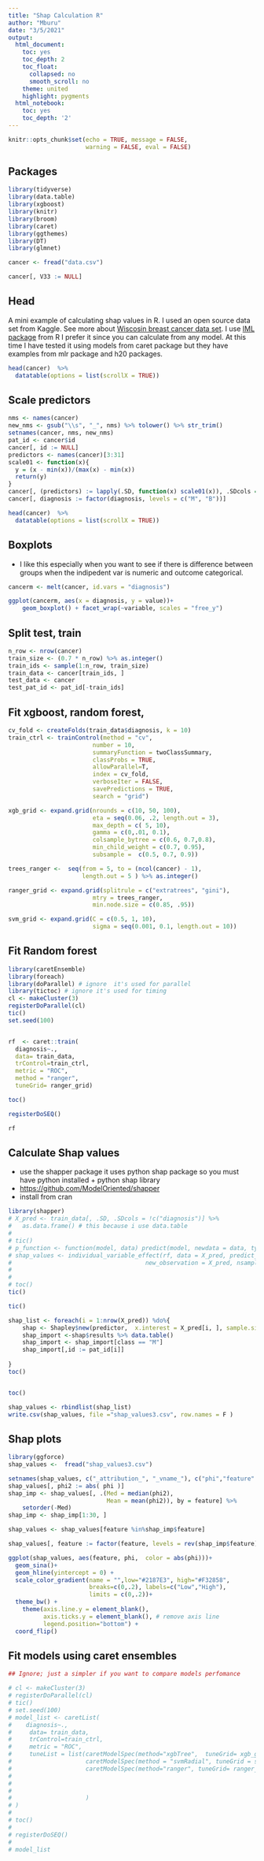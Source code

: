 ```yaml
---
title: "Shap Calculation R"
author: "Mburu"
date: "3/5/2021"
output:
  html_document:
    toc: yes
    toc_depth: 2
    toc_float:
      collapsed: no
      smooth_scroll: no
    theme: united
    highlight: pygments
  html_notebook:
    toc: yes
    toc_depth: '2'
---
```


```r
knitr::opts_chunk$set(echo = TRUE, message = FALSE, 
                      warning = FALSE, eval = FALSE)
```

## Packages

```r

library(tidyverse)
library(data.table)
library(xgboost)
library(knitr)
library(broom)
library(caret)
library(ggthemes)
library(DT)
library(glmnet)

cancer <- fread("data.csv")

cancer[, V33 := NULL]
```

## Head

A mini example of calculating shap values in R. I used an open source data set from Kaggle. See more about [Wiscosin breast cancer data set](https://www.kaggle.com/uciml/breast-cancer-wisconsin-data). I use [IML package](https://github.com/christophM/iml) from R I prefer it since you can calculate from any model. At this time I have tested it using models from caret package but they have examples from mlr package and h20 packages.

```r

head(cancer)  %>%
  datatable(options = list(scrollX = TRUE)) 


```

## Scale predictors

```r

nms <- names(cancer)
new_nms <- gsub("\\s", "_", nms) %>% tolower() %>% str_trim()
setnames(cancer, nms, new_nms)
pat_id <- cancer$id
cancer[, id := NULL]
predictors <- names(cancer)[3:31]
scale01 <- function(x){
  y = (x - min(x))/(max(x) - min(x))
  return(y)
}
cancer[, (predictors) := lapply(.SD, function(x) scale01(x)), .SDcols = predictors ]
cancer[, diagnosis := factor(diagnosis, levels = c("M", "B"))]

head(cancer)  %>%
  datatable(options = list(scrollX = TRUE)) 

```

## Boxplots

-   I like this especially when you want to see if there is difference between groups when the indipedent var is numeric and outcome categorical.

```r

cancerm <- melt(cancer, id.vars = "diagnosis")

ggplot(cancerm, aes(x = diagnosis, y = value))+
    geom_boxplot() + facet_wrap(~variable, scales = "free_y")


```

## Split test, train

```r
n_row <- nrow(cancer)
train_size <- (0.7 * n_row) %>% as.integer()
train_ids <- sample(1:n_row, train_size)
train_data <- cancer[train_ids, ]
test_data <- cancer
test_pat_id <- pat_id[-train_ids]
```

## Fit xgboost, random forest,

```r
cv_fold <- createFolds(train_data$diagnosis, k = 10)
train_ctrl <- trainControl(method = "cv",
                        number = 10,
                        summaryFunction = twoClassSummary,
                        classProbs = TRUE,
                        allowParallel=T,
                        index = cv_fold,
                        verboseIter = FALSE,
                        savePredictions = TRUE,
                        search = "grid")

xgb_grid <- expand.grid(nrounds = c(10, 50, 100),
                        eta = seq(0.06, .2, length.out = 3),
                        max_depth = c( 5, 10),
                        gamma = c(0,.01, 0.1),
                        colsample_bytree = c(0.6, 0.7,0.8),
                        min_child_weight = c(0.7, 0.95),
                        subsample =  c(0.5, 0.7, 0.9))

trees_ranger <-  seq(from = 5, to = (ncol(cancer) - 1),
                     length.out = 5 ) %>% as.integer()

ranger_grid <- expand.grid(splitrule = c("extratrees", "gini"),
                        mtry = trees_ranger,
                        min.node.size = c(0.85, .95))

svm_grid <- expand.grid(C = c(0.5, 1, 10),
                        sigma = seq(0.001, 0.1, length.out = 10))


```

## Fit Random forest

```r
library(caretEnsemble)
library(foreach)
library(doParallel) # ignore  it's used for parallel
library(tictoc) # ignore it's used for timing
cl <- makeCluster(3)
registerDoParallel(cl)
tic()
set.seed(100)


rf  <- caret::train(
  diagnosis~.,
  data= train_data,
  trControl=train_ctrl,
  metric = "ROC",
  method = "ranger",
  tuneGrid= ranger_grid)

toc()

registerDoSEQ()

rf
```

## Calculate Shap values

-   use the shapper package it uses python shap package so you must have python installed + python shap library
-   <https://github.com/ModelOriented/shapper>
-   install from cran

```r

library(shapper)
# X_pred <- train_data[, .SD, .SDcols = !c("diagnosis")] %>%
#   as.data.frame() # this because i use data.table
# 
# tic()
# p_function <- function(model, data) predict(model, newdata = data, type = "prob")
# shap_values <- individual_variable_effect(rf, data = X_pred, predict_function = p_function,
#                                      new_observation = X_pred, nsamples = 150)
# 
# 
# toc()
tic()

tic()

shap_list <- foreach(i = 1:nrow(X_pred)) %do%{
    shap <- Shapley$new(predictor,  x.interest = X_pred[i, ], sample.size = 150)
    shap_import <-shap$results %>% data.table()
    shap_import <- shap_import[class == "M"]
    shap_import[,id := pat_id[i]]
    
}
toc()


toc()

shap_values <- rbindlist(shap_list)
write.csv(shap_values, file ="shap_values3.csv", row.names = F )
```

## Shap plots

```r
library(ggforce)
shap_values <-  fread("shap_values3.csv")

setnames(shap_values, c("_attribution_", "_vname_"), c("phi","feature" ))
shap_values[, phi2 := abs( phi )]
shap_imp <- shap_values[, .(Med = median(phi2),
                            Mean = mean(phi2)), by = feature] %>%
    setorder(-Med)
shap_imp <- shap_imp[1:30, ]

shap_values <- shap_values[feature %in%shap_imp$feature]

shap_values[, feature := factor(feature, levels = rev(shap_imp$feature) )]

ggplot(shap_values, aes(feature, phi,  color = abs(phi)))+
  geom_sina()+
  geom_hline(yintercept = 0) +
  scale_color_gradient(name = "",low="#2187E3", high="#F32858", 
                       breaks=c(0,.2), labels=c("Low","High"),
                       limits = c(0,.2))+ 
  theme_bw() + 
    theme(axis.line.y = element_blank(), 
          axis.ticks.y = element_blank(), # remove axis line
          legend.position="bottom") +
  coord_flip()

```

## Fit models using caret ensembles

```r

## Ignore; just a simpler if you want to compare models perfomance

# cl <- makeCluster(3)
# registerDoParallel(cl)
# tic()
# set.seed(100)
# model_list <- caretList(
#    diagnosis~.,
#     data= train_data,
#     trControl=train_ctrl,
#     metric = "ROC",
#     tuneList = list(caretModelSpec(method="xgbTree",  tuneGrid= xgb_grid),
#                     caretModelSpec(method = "svmRadial", tuneGrid = svm_grid),
#                     caretModelSpec(method="ranger", tuneGrid= ranger_grid)
# 
#                    
#                     
#                     )
# )
# 
# toc()
# 
# registerDoSEQ()
# 
# model_list
```
